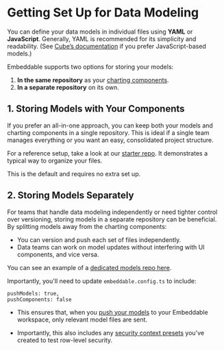 # Getting Set Up for Data Modeling

You can define your data models in individual files using **YAML** or **JavaScript**. Generally, YAML is recommended for its simplicity and readability. (See [Cube’s documentation](https://cube.dev/docs) if you prefer JavaScript-based models.)

Embeddable supports two options for storing your models:
1. **In the same repository** as your [charting components](/getting-started/download-starter-repo).
2. **In a separate repository** on its own.

## 1. Storing Models with Your Components

If you prefer an all-in-one approach, you can keep both your models and charting components in a single repository. This is ideal if a single team manages everything or you want an easy, consolidated project structure.

For a reference setup, take a look at our [starter repo](/getting-started/download-starter-repo). It demonstrates a typical way to organize your files. 

This is the default and requires no extra set up.

## 2. Storing Models Separately

For teams that handle data modeling independently or need tighter control over versioning, storing models in a separate repository can be beneficial. By splitting models away from the charting components:

- You can version and push each set of files independently.
- Data teams can work on model updates without interfering with UI components, and vice versa.

You can see an example of a [dedicated models repo here](https://github.com/embeddable-hq/only-models/tree/main).

Importantly, you'll need to update `embeddable.config.ts` to include:
```tsx
pushModels: true,
pushComponents: false
```
- This ensures that, when you [push your models](/development/pushing-code) to your Embeddable workspace, only relevant model files are sent. 

- Importantly, this also includes any [security context presets](/data-modeling/row-level-security#testing-security-contexts-in-embeddable) you've created to test row-level security.







